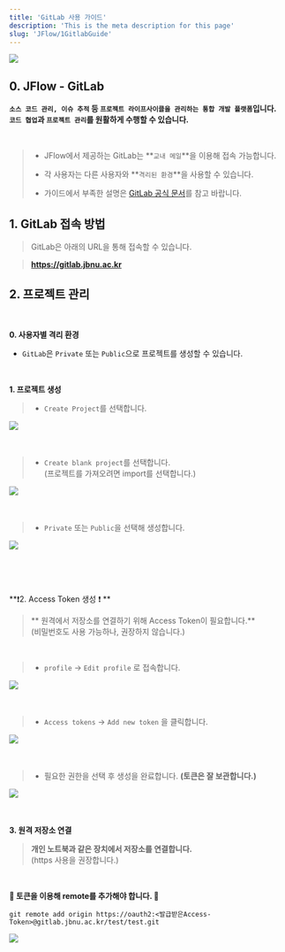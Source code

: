 ```yaml
---
title: 'GitLab 사용 가이드'
description: 'This is the meta description for this page'
slug: 'JFlow/1GitlabGuide'
---
```


[<img src="./images/gitlab/gitlab-logo-fix.png" width="auto" height="auto"/>](https://gitlab.jbnu.ac.kr)

## 0. JFlow - GitLab

**`소스 코드 관리, 이슈 추적` 등 `프로젝트 라이프사이클을 관리하는 통합 개발 플랫폼`입니다.** <br/>
**`코드 협업`과 `프로젝트 관리`를 원활하게 수행할 수 있습니다.**

<br/>

> - JFlow에서 제공하는 GitLab는 **`교내 메일`**을 이용해 접속 가능합니다.
>
> - 각 사용자는 다른 사용자와 **`격리된 환경`**을 사용할 수 있습니다.
>
> - 가이드에서 부족한 설명은 [GitLab 공식 문서](https://docs.gitlab.com/)를 참고 바랍니다.

## 1. GitLab 접속 방법

> GitLab은 아래의 URL을 통해 접속할 수 있습니다.

> **https://gitlab.jbnu.ac.kr**


## 2. 프로젝트 관리

<br/>

**0. 사용자별 격리 환경**

- `GitLab`은 `Private` 또는 `Public`으로 프로젝트를 생성할 수 있습니다.

<br/>

**1. 프로젝트 생성**

> - `Create Project`를 선택합니다.

<img src="./images/gitlab/1.png" width="auto" height="auto"/> <br/><br/><br/>

> - `Create blank project`를 선택합니다. <br/> (프로젝트를 가져오려면 import를 선택합니다.)

<img src="./images/gitlab/2.png" width="auto" height="auto"/> <br/><br/><br/>

> - `Private` 또는 `Public`을 선택해 생성합니다.

<img src="./images/gitlab/3.png" width="auto" height="auto"/> <br/><br/><br/>

<br/>

**❗2. Access Token 생성 ❗ **

> ** 원격에서 저장소를 연결하기 위해 Access Token이 필요합니다.** <br/>
> (비밀번호도 사용 가능하나, 권장하지 않습니다.)

<br/>

> - `profile` → `Edit profile` 로 접속합니다. 

<img src="./images/gitlab/4.png" width="auto" height="auto"/> <br/><br/><br/>

> - `Access tokens` → `Add new token` 을 클릭합니다.

<img src="./images/gitlab/5.png" width="auto" height="auto"/> <br/><br/><br/>


> - 필요한 권한을 선택 후 생성을 완료합니다. **(토큰은 잘 보관합니다.)**

<img src="./images/gitlab/6.png" width="auto" height="auto"/> <br/><br/><br/>


**3. 원격 저장소 연결**

> **개인 노트북과 같은 장치에서 저장소를 연결합니다.** <br/>
> (https 사용을 권장합니다.)

<br/>

**🚨 토큰을 이용해 remote를 추가해야 합니다. 🚨**

    git remote add origin https://oauth2:<발급받은Access-Token>@gitlab.jbnu.ac.kr/test/test.git

<img src="./images/gitlab/7.png" width="auto" height="auto"/> <br/><br/><br/>

